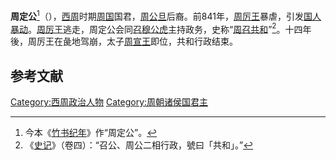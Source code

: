 '''周定公'''<ref>今本《[[竹书纪年|竹书纪年]]》作“周定公”。</ref>（{{bd|？||？||catIdx=J}}），[[西周|西周]]时期[[周国_(畿内诸侯国)|周国]]国君，[[周公旦|周公旦]]后裔。前841年，[[周厉王|周厉王]]暴虐，引发[[国人暴动|国人暴动]]。[[周厉王|周厉王]]逃走，周定公会同[[召穆公虎|召穆公虎]]主持政务，史称“[[共和_(西周)|周召共和]]”<ref>《[[史记|史记]]》（卷四）：“召公、周公二相行政，號曰「共和」。”</ref>。十四年後，周厉王在彘地驾崩，太子[[周宣王|周宣王]]即位，共和行政结束。

==参考文献==
<div class="references-small">
<references></references>
</div>

[[Category:西周政治人物|Category:西周政治人物]]
[[Category:周朝诸侯国君主|Category:周朝诸侯国君主]]